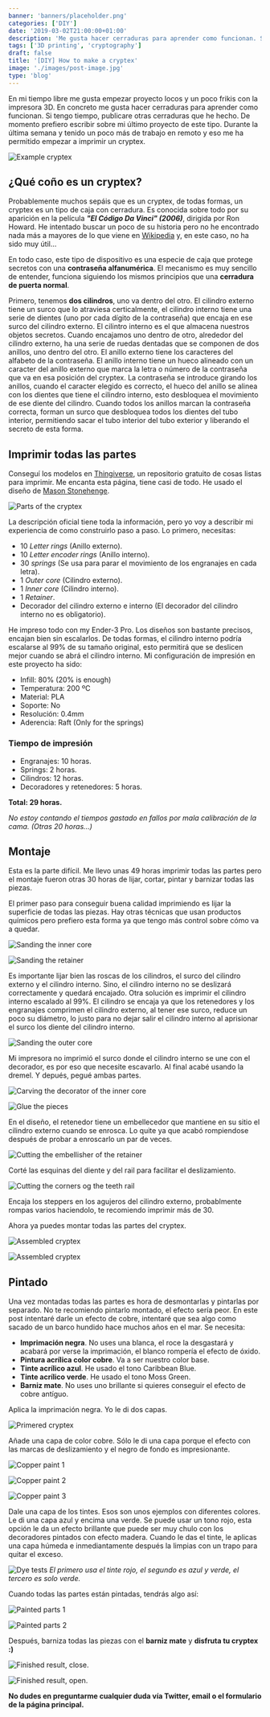 ```yaml
---
banner: 'banners/placeholder.png'
categories: ['DIY']
date: '2019-03-02T21:00:00+01:00'
description: 'Me gusta hacer cerraduras para aprender como funcionan. Si tengo tiempo, publicare otras cerraduras que he hecho. De momento prefiero escribir sobre mi último proyecto de este tipo. Durante la última semana y tenido un poco más de trabajo en remoto y eso me ha permitido empezar a imprimir un cryptex.'
tags: ['3D printing', 'cryptography']
draft: false
title: '[DIY] How to make a cryptex'
image: './images/post-image.jpg'
type: 'blog'
---
```


En mi tiempo libre me gusta empezar proyecto locos y un poco frikis con la impresora 3D. En concreto me gusta hacer cerraduras para aprender como funcionan. Si tengo tiempo, publicare otras cerraduras que he hecho. De momento prefiero escribir sobre mi último proyecto de este tipo. Durante la última semana y tenido un poco más de trabajo en remoto y eso me ha permitido empezar a imprimir un cryptex.

![Example cryptex](/images/cryptex.jpg)

## ¿Qué coño es un cryptex?

Probablemente muchos sepáis que es un cryptex, de todas formas, un cryptex es un tipo de caja con cerradura. Es conocida sobre todo por su aparición en la película _**"El Código Da Vinci" (2006)**_, dirigida por Ron Howard. He intentado buscar un poco de su historia pero no he encontrado nada más a mayores de lo que viene en [Wikipedia](https://en.wikipedia.org/wiki/Cryptex) y, en este caso, no ha sido muy útil...

En todo caso, este tipo de dispositivo es una especie de caja que protege secretos con una **contraseña alfanumérica**. El mecanismo es muy sencillo de entender, funciona siguiendo los mismos principios que una **cerradura de puerta normal**.

Primero, tenemos **dos cilindros**, uno va dentro del otro. El cilindro externo tiene un surco que lo atraviesa certicalmente, el cilindro interno tiene una serie de dientes (uno por cada dígito de la contraseña) que encaja en ese surco del cilindro externo. El cilintro interno es el que almacena nuestros objetos secretos. Cuando encajamos uno dentro de otro, alrededor del cilindro externo, ha una serie de ruedas dentadas que se componen de dos anillos, uno dentro del otro. El anillo externo tiene los caracteres del alfabeto de la contraseña. El anillo interno tiene un hueco alineado con un caracter del anillo externo que marca la letra o número de la contraseña que va en esa posición del cryptex. La contraseña se introduce girando los anillos, cuando el caracter elegido es correcto, el hueco del anillo se alinea con los dientes que tiene el cilindro interno, esto desbloquea el movimiento de ese diente del cilindro. Cuando todos los anillos marcan la contraseña correcta, forman un surco que desbloquea todos los dientes del tubo interior, permitiendo sacar el tubo interior del tubo exterior y liberando el secreto de esta forma.

## Imprimir todas las partes

Conseguí los modelos en [Thingiverse](https://www.thingiverse.com/), un repositorio gratuito de cosas listas para imprimir. Me encanta esta página, tiene casi de todo. He usado el diseño de [Mason Stonehenge](https://www.thingiverse.com/MasonStonehenge/about).

![Parts of the cryptex](/images/parts.jpg)

La descripción oficial tiene toda la información, pero yo voy a describir mi experiencia de como construirlo paso a paso. Lo primero, necesitas:

- 10 _Letter rings_ (Anillo externo).
- 10 _Letter encoder rings_ (Anillo interno).
- 30 _springs_ (Se usa para parar el movimiento de los engranajes en cada letra).
- 1 _Outer core_ (Cilindro externo).
- 1 _Inner core_ (Cilindro interno).
- 1 _Retainer_.
- Decorador del cilindro externo e interno (El decorador del cilindro interno no es obligatorio).

He impreso todo con my Ender-3 Pro. Los diseños son bastante precisos, encajan bien sin escalarlos. De todas formas, el cilindro interno podría escalarse al 99% de su tamaño original, esto permitirá que se deslicen mejor cuando se abrá el cilindro interno. Mi configuración de impresión en este proyecto ha sido:

- Infill: 80% (20% is enough)
- Temperatura: 200 ºC
- Material: PLA
- Soporte: No
- Resolución: 0.4mm
- Aderencia: Raft (Only for the springs)

### Tiempo de impresión

- Engranajes: 10 horas.
- Springs: 2 horas.
- Cilindros: 12 horas.
- Decoradores y retenedores: 5 horas.

**Total: 29 horas.**

_No estoy contando el tiempos gastado en fallos por mala calibración de la cama. (Otras 20 horas...)_

## Montaje

Esta es la parte difícil. Me llevo unas 49 horas imprimir todas las partes pero el montaje fueron otras 30 horas de lijar, cortar, pintar y barnizar todas las piezas.

El primer paso para conseguir buena calidad imprimiendo es lijar la superficie de todas las piezas. Hay otras técnicas que usan productos químicos pero prefiero esta forma ya que tengo más control sobre cómo va a quedar.

![Sanding the inner core](/images/sanding1.jpg)

![Sanding the retainer](/images/sanding2.png)

Es importante lijar bien las roscas de los cilindros, el surco del cilindro externo y el cilindro interno. Sino, el cilindro interno no se deslizará correctamente y quedará encajado. Otra solución es imprimir el cilindro interno escalado al 99%. El cilindro se encaja ya que los retenedores y los engranajes comprimen el cilindro externo, al tener ese surco, reduce un poco su diámetro, lo justo para no dejar salir el cilindro interno al aprisionar el surco los diente del cilindro interno.

![Sanding the outer core](/images/sanding3.jpg)

Mi impresora no imprimió el surco donde el cilindro interno se une con el decorador, es por eso que necesite escavarlo. Al final acabé usando la dremel. Y depués, pegué ambas partes.

![Carving the decorator of the inner core](/images/carving.jpg)

![Glue the pieces](/images/glue.jpg)

En el diseño, el retenedor tiene un embellecedor que mantiene en su sitio el cilindro externo cuando se enrosca. Lo quite ya que acabó rompiendose después de probar a enroscarlo un par de veces.

![Cutting the embellisher of the retainer](/images/embellisher.jpg)

Corté las esquinas del diente y del rail para facilitar el deslizamiento.

![Cutting the corners og the teeth rail](/images/railcorner.jpg)

Encaja los steppers en los agujeros del cilindro externo, probablmente rompas varios haciendolo, te recomiendo imprimir más de 30.

Ahora ya puedes montar todas las partes del cryptex.

![Assembled cryptex](/images/rawcryptex.jpg)

![Assembled cryptex](/images/rawcryptex2.jpg)

## Pintado

Una vez montadas todas las partes es hora de desmontarlas y pintarlas por separado. No te recomiendo pintarlo montado, el efecto sería peor. En este post intentaré darle un efecto de cobre, intentaré que sea algo como sacado de un barco hundido hace muchos años en el mar. Se necesita:

- **Imprimación negra**. No uses una blanca, el roce la desgastará y acabará por verse la imprimación, el blanco rompería el efecto de óxido.
- **Pintura acrílica color cobre**. Va a ser nuestro color base.
- **Tinte acrílico azul**. He usado el tono Caribbean Blue.
- **Tinte acrílico verde**. He usado el tono Moss Green.
- **Barniz mate**. No uses uno brillante si quieres conseguir el efecto de cobre antíguo.

Aplica la imprimación negra. Yo le di dos capas.

![Primered cryptex](/images/primer.jpg)

Añade una capa de color cobre. Sólo le di una capa porque el efecto con las marcas de deslizamiento y el negro de fondo es impresionante.

![Copper paint 1](/images/copper1.jpg)

![Copper paint 2](/images/copper2.jpg)

![Copper paint 3](/images/copper3.jpg)

Dale una capa de los tintes. Esos son unos ejemplos con diferentes colores. Le di una capa azul y encima una verde. Se puede usar un tono rojo, esta opción le da un efecto brillante que puede ser muy chulo con los decoradores pintados con efecto madera. Cuando le das el tinte, le aplicas una capa húmeda e inmediantamente después la limpias con un trapo para quitar el exceso.

![Dye tests](/images/dyetest.jpg)
_El primero usa el tinte rojo, el segundo es azul y verde, el tercero es solo verde._

Cuando todas las partes están pintadas, tendrás algo así:

![Painted parts 1](/images/painted1.jpg)

![Painted parts 2](/images/painted2.jpg)

Después, barniza todas las piezas con el **barniz mate** y **disfruta tu cryptex :)**

![Finished result, close.](/images/finalclosed.jpg)

![Finished result, open.](/images/finalopen.jpg)

**No dudes en preguntarme cualquier duda vía Twitter, email o el formulario de la página principal.**
